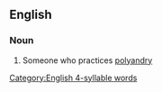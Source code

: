 ==English==

===Noun===
{{en-noun}}

# Someone who practices [[polyandry]]

[[Category:English 4-syllable words]]